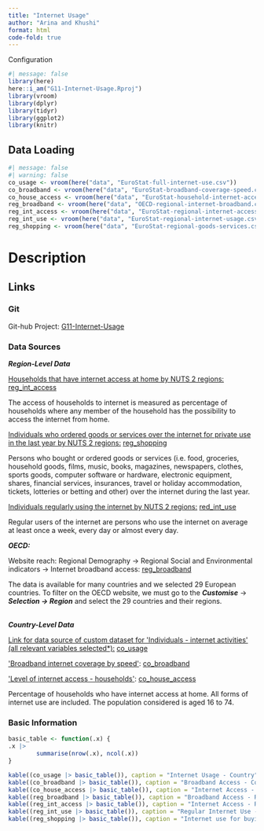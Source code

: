 ```yaml
---
title: "Internet Usage"
author: "Arina and Khushi"
format: html
code-fold: true
---
```


Configuration

```r
#| message: false
library(here)
here::i_am("G11-Internet-Usage.Rproj")
library(vroom)
library(dplyr)
library(tidyr)
library(ggplot2)
library(knitr)
```

## Data Loading

```r
#| message: false
#| warning: false
co_usage <- vroom(here("data", "EuroStat-full-internet-use.csv"))
co_broadband <- vroom(here("data", "EuroStat-broadband-coverage-speed.csv"))
co_house_access <- vroom(here("data", "EuroStat-household-internet-access.csv"))
reg_broadband <- vroom(here("data", "OECD-regional-internet-broadband.csv"))
reg_int_access <- vroom(here("data", "EuroStat-regional-internet-access.csv"))
reg_int_use <- vroom(here("data", "EuroStat-regional-internet-usage.csv"))
reg_shopping <- vroom(here("data", "EuroStat-regional-goods-services.csv"))
```

# Description

## Links

### Git

Git-hub Project: [G11-Internet-Usage](https://github.com/khushiijain/G11-Internet-Usage)

### Data Sources

***Region-Level Data***

[Households that have internet access at home by NUTS 2 regions:]{.underline} [reg_int_access](https://ec.europa.eu/eurostat/databrowser/view/tgs00047/default/table?lang=en)

The access of households to internet is measured as percentage of households where any member of the household has the possibility to access the internet from home. 

[Individuals who ordered goods or services over the internet for private use in the last year by NUTS 2 regions:]{.underline} [reg_shopping](https://ec.europa.eu/eurostat/databrowser/view/tgs00052/default/map?lang=en)

Persons who bought or ordered goods or services (i.e. food, groceries, household goods, films, music, books, magazines, newspapers, clothes, sports goods, computer software or hardware, electronic equipment, shares, financial services, insurances, travel or holiday accommodation, tickets, lotteries or betting and other) over the internet during the last year.

[Individuals regularly using the internet by NUTS 2 regions:]{.underline} [red_int_use](https://ec.europa.eu/eurostat/databrowser/view/tgs00050/default/table?lang=en)

Regular users of the internet are persons who use the internet on average at least once a week, every day or almost every day.

***OECD:***

Website reach: Regional Demography -\> Regional Social and Environmental indicators -\> Internet broadband access: [reg_broadband](https://stats.oecd.org/Index.aspx?DataSetCode=REGION_DEMOGR#)

The data is available for many countries and we selected 29 European countries. To filter on the OECD website, we must go to the ***Customise*** -\> ***Selection -\> Region*** and select the 29 countries and their regions.

\
***Country-Level Data***

[Link for data source of custom dataset for \'Individuals - internet activities\' (all relevant variables selected\*):]{.underline} [co_usage](https://ec.europa.eu/eurostat/databrowser/view/ISOC_CI_AC_I__custom_8519721/default/table?lang=en&page=time:2022)

[\'Broadband internet coverage by speed\']{.underline}: [co_broadband](https://ec.europa.eu/eurostat/databrowser/view/isoc_cbs__custom_8519699/default/table?lang=en)

[\'Level of internet access - households\']{.underline}: [co_house_access](https://ec.europa.eu/eurostat/databrowser/view/tin00134__custom_8520113/default/table?lang=en)

Percentage of households who have internet access at home. All forms of internet use are included. The population considered is aged 16 to 74.



### Basic Information

```r
basic_table <- function(.x) {
.x |> 
        summarise(nrow(.x), ncol(.x))
}
```

```r
kable((co_usage |> basic_table()), caption = "Internet Usage - Country", align = "cc")
kable((co_broadband |> basic_table()), caption = "Broadband Access - Country", align = "cc")
kable((co_house_access |> basic_table()), caption = "Internet Access - Country", align = "cc")
kable((reg_broadband |> basic_table()), caption = "Broadband Access - Region", align = "cc")
kable((reg_int_access |> basic_table()), caption = "Internet Access - Region", align = "cc")
kable((reg_int_use |> basic_table()), caption = "Regular Internet Use - Region", align = "cc")
kable((reg_shopping |> basic_table()), caption = "Internet use for buying Goods and Services - Region", align = "cc")

```

